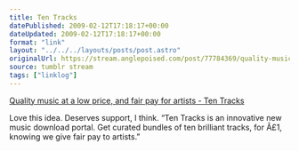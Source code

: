 ```yaml
---
title: Ten Tracks
datePublished: 2009-02-12T17:18:17+00:00
dateUpdated: 2009-02-12T17:18:17+00:00
format: "link"
layout: "../../../layouts/posts/post.astro"
originalUrl: https://stream.anglepoised.com/post/77784369/quality-music-at-a-low-price-and-fair-pay-for
source: tumblr stream
tags: ["linklog"]
---
```


[Quality music at a low price, and fair pay for artists - Ten Tracks][1]

Love this idea. Deserves support, I think. &ldquo;Ten Tracks is an innovative new music download portal. Get curated bundles of ten brilliant tracks, for Â£1, knowing we give fair pay to artists.&rdquo;

[1]: http://www.tentracks.co.uk/
